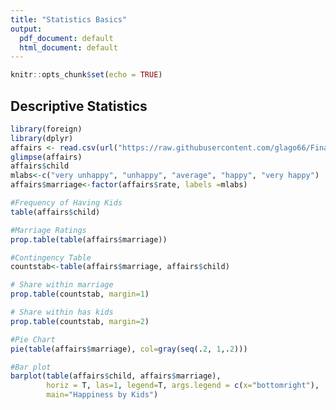 ```yaml
---
title: "Statistics Basics"
output:
  pdf_document: default
  html_document: default
---
```


```r
knitr::opts_chunk$set(echo = TRUE)
```

## Descriptive Statistics

```r
library(foreign)
library(dplyr)
affairs <- read.csv(url("https://raw.githubusercontent.com/glago66/Final-Project/master/affairs.csv"))
glimpse(affairs)
affairs$child
mlabs<-c("very unhappy", "unhappy", "average", "happy", "very happy")
affairs$marriage<-factor(affairs$rate, labels =mlabs)

#Frequency of Having Kids
table(affairs$child)

#Marriage Ratings
prop.table(table(affairs$marriage))

#Contingency Table
countstab<-table(affairs$marriage, affairs$child)

# Share within marriage
prop.table(countstab, margin=1)

# Share within has kids
prop.table(countstab, margin=2)

#Pie Chart
pie(table(affairs$marriage), col=gray(seq(.2, 1,.2)))

#Bar plot 
barplot(table(affairs$child, affairs$marriage), 
        horiz = T, las=1, legend=T, args.legend = c(x="bottomright"), 
        main="Happiness by Kids")
```